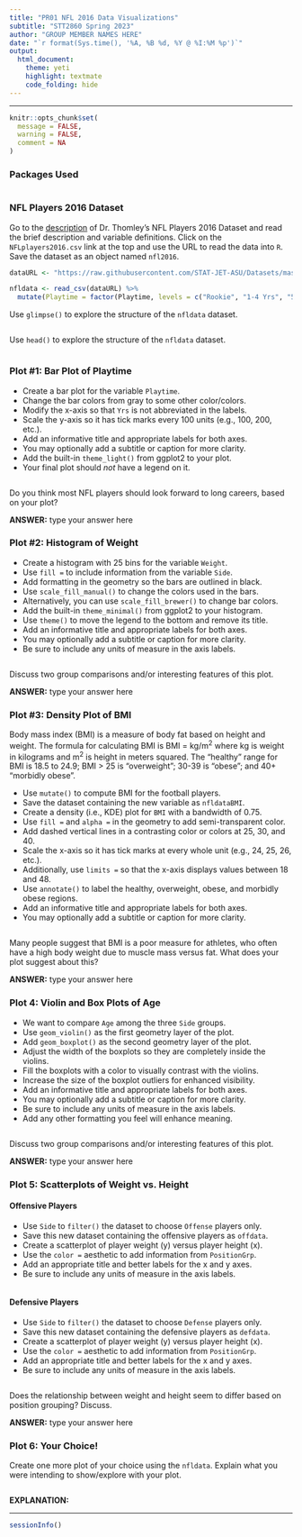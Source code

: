 ```yaml
---
title: "PR01 NFL 2016 Data Visualizations"
subtitle: "STT2860 Spring 2023"
author: "GROUP MEMBER NAMES HERE"
date: "`r format(Sys.time(), '%A, %B %d, %Y @ %I:%M %p')`"
output: 
  html_document: 
    theme: yeti
    highlight: textmate
    code_folding: hide
---
```

<hr>

```r
knitr::opts_chunk$set(
  message = FALSE,
  warning = FALSE,
  comment = NA
)
```

### Packages Used

```r

```


### NFL Players 2016 Dataset

Go to the [description](https://stat-jet-asu.github.io/Datasets/InstructorDescriptions/NFLplayers2016.html) of Dr. Thomley's NFL Players 2016 Dataset and read the brief description and variable definitions. Click on the `NFLplayers2016.csv` link at the top and use the URL to read the data into `R`. Save the dataset as an object named `nfl2016`.

```r
dataURL <- "https://raw.githubusercontent.com/STAT-JET-ASU/Datasets/master/Instructor/NFLplayers2016.csv"

nfldata <- read_csv(dataURL) %>%
  mutate(Playtime = factor(Playtime, levels = c("Rookie", "1-4 Yrs", "5-8 Yrs", "9-12 Yrs", "13+ Yrs")))
```

Use `glimpse()` to explore the structure of the `nfldata` dataset.

```r

```

Use `head()` to explore the structure of the `nfldata` dataset.

```r

```


### Plot #1: Bar Plot of Playtime

* Create a bar plot for the variable `Playtime`. 
* Change the bar colors from gray to some other color/colors.
* Modify the x-axis so that `Yrs` is not abbreviated in the labels.
* Scale the y-axis so it has tick marks every 100 units (e.g., 100, 200, etc.).
* Add an informative title and appropriate labels for both axes.
* You may optionally add a subtitle or caption for more clarity.
* Add the built-in `theme_light()` from ggplot2 to your plot.
* Your final plot should *not* have a legend on it.

```r

```

Do you think most NFL players should look forward to long careers, based on your plot?

**ANSWER:** type your answer here


### Plot #2: Histogram of Weight

* Create a histogram with 25 bins for the variable `Weight`. 
* Use `fill =` to include information from the variable `Side`. 
* Add formatting in the geometry so the bars are outlined in black.
* Use `scale_fill_manual()` to change the colors used in the bars.
* Alternatively, you can use `scale_fill_brewer()` to change bar colors.
* Add the built-in `theme_minimal()` from ggplot2 to your histogram.
* Use `theme()` to move the legend to the bottom and remove its title.
* Add an informative title and appropriate labels for both axes.
* You may optionally add a subtitle or caption for more clarity.
* Be sure to include any units of measure in the axis labels.

```r

```

Discuss two group comparisons and/or interesting features of this plot.

**ANSWER:** type your answer here


### Plot #3: Density Plot of BMI

Body mass index (BMI) is a measure of body fat based on height and weight. The formula for calculating BMI is BMI = kg/m^2^ where kg is weight in kilograms and m^2^ is height in meters squared. The "healthy" range for BMI is 18.5 to 24.9; BMI > 25 is "overweight"; 30-39 is "obese"; and 40+ "morbidly obese". 

* Use `mutate()` to compute BMI for the football players. 
* Save the dataset containing the new variable as `nfldataBMI`.
* Create a density (i.e., KDE) plot for `BMI` with a bandwidth of 0.75. 
* Use `fill =` and `alpha =` in the geometry to add semi-transparent color.
* Add dashed vertical lines in a contrasting color or colors at 25, 30, and 40.
* Scale the x-axis so it has tick marks at every whole unit (e.g., 24, 25, 26, etc.).
* Additionally, use `limits =` so that the x-axis displays values between 18 and 48.
* Use `annotate()` to label the healthy, overweight, obese, and morbidly obese regions.
* Add an informative title and appropriate labels for both axes.
* You may optionally add a subtitle or caption for more clarity.

```r

```

Many people suggest that BMI is a poor measure for athletes, who often have a high body weight due to muscle mass versus fat. What does your plot suggest about this?

**ANSWER:** type your answer here


### Plot 4: Violin and Box Plots of Age

* We want to compare `Age` among the three `Side` groups. 
* Use `geom_violin()` as the first geometry layer of the plot.
* Add `geom_boxplot()` as the second geometry layer of the plot.
* Adjust the width of the boxplots so they are completely inside the violins.
* Fill the boxplots with a color to visually contrast with the violins.
* Increase the size of the boxplot outliers for enhanced visibility.
* Add an informative title and appropriate labels for both axes.
* You may optionally add a subtitle or caption for more clarity.
* Be sure to include any units of measure in the axis labels.
* Add any other formatting you feel will enhance meaning.

```r

```

Discuss two group comparisons and/or interesting features of this plot.

**ANSWER:** type your answer here


### Plot 5: Scatterplots of Weight vs. Height

#### Offensive Players

* Use `Side` to `filter()` the dataset to choose `Offense` players only. 
* Save this new dataset containing the offensive players as `offdata`. 
* Create a scatterplot of player weight (y) versus player height (x).
* Use the `color =` aesthetic to add information from `PositionGrp`. 
* Add an appropriate title and better labels for the x and y axes.
* Be sure to include any units of measure in the axis labels.

```r

```

#### Defensive Players

* Use `Side` to `filter()` the dataset to choose `Defense` players only. 
* Save this new dataset containing the defensive players as `defdata`. 
* Create a scatterplot of player weight (y) versus player height (x).
* Use the `color =` aesthetic to add information from `PositionGrp`. 
* Add an appropriate title and better labels for the x and y axes.
* Be sure to include any units of measure in the axis labels.

```r

```

Does the relationship between weight and height seem to differ based on position grouping? Discuss.

**ANSWER:** type your answer here


### Plot 6: Your Choice!

Create one more plot of your choice using the `nfldata`. Explain what you were intending to show/explore with your plot.

```r

```

**EXPLANATION:**


<hr>

```r
sessionInfo()
```

